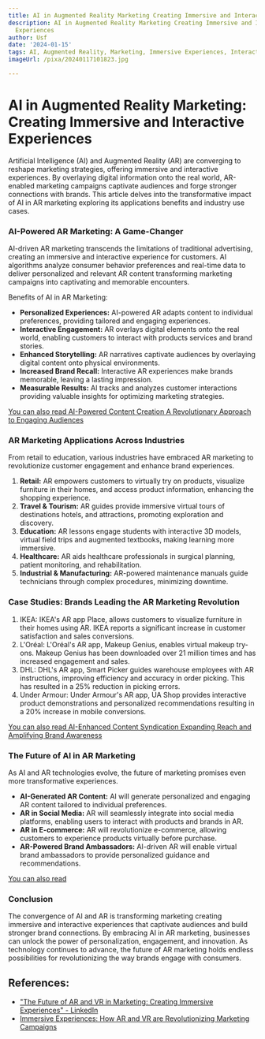 ```yaml
---
title: AI in Augmented Reality Marketing Creating Immersive and Interactive Experiences
description: AI in Augmented Reality Marketing Creating Immersive and Interactive
  Experiences
author: Usf
date: '2024-01-15'
tags: AI, Augmented Reality, Marketing, Immersive Experiences, Interactive Experiences
imageUrl: /pixa/20240117101823.jpg

---
```

# AI in Augmented Reality  Marketing: Creating Immersive and Interactive  Experiences

Artificial Intelligence (AI) and Augmented Reality (AR) are converging to reshape marketing strategies, offering immersive and interactive experiences. By overlaying digital information onto  the real world, AR-enabled marketing campaigns captivate audiences and forge stronger connections with brands. This  article delves into the transformative impact of  AI in AR marketing exploring its applications benefits and industry use cases.

### AI-Powered AR Marketing: A Game-Changer

AI-driven  AR marketing transcends the limitations of traditional advertising, creating an immersive and  interactive experience for customers. AI algorithms analyze  consumer behavior preferences and real-time data to deliver personalized and relevant AR content transforming marketing campaigns into captivating and memorable encounters.

Benefits of AI in  AR Marketing:

-  **Personalized Experiences:** AI-powered AR adapts content to individual preferences,  providing tailored and engaging experiences.
- **Interactive Engagement:**  AR  overlays digital elements onto the  real world, enabling customers to interact with products services and brand stories.
- **Enhanced Storytelling:** AR narratives captivate audiences by overlaying digital content onto physical environments.
- **Increased Brand Recall:** Interactive AR  experiences make brands memorable, leaving a lasting impression.
-  **Measurable Results:** AI tracks and analyzes customer interactions providing  valuable insights for  optimizing marketing  strategies.

[You can  also read AI-Powered Content Creation A  Revolutionary Approach to Engaging Audiences](AI-Powered%20Content%20Creation%20A%20Revolutionary%20Approach%20to%20Engaging%20Audiences)


### AR Marketing  Applications Across Industries

From retail to education, various  industries have embraced AR marketing to revolutionize customer engagement  and enhance brand experiences.

1. **Retail:**  AR empowers customers to virtually  try on products, visualize furniture in their  homes, and access product information, enhancing the shopping experience.
2. **Travel & Tourism:** AR guides provide immersive virtual tours of destinations hotels, and attractions, promoting exploration and  discovery.
3. **Education:** AR lessons engage students with interactive 3D models, virtual field trips and augmented textbooks, making learning more immersive.
4. **Healthcare:** AR aids healthcare  professionals in surgical planning, patient  monitoring, and  rehabilitation.
5. **Industrial & Manufacturing:** AR-powered maintenance manuals guide technicians through complex  procedures, minimizing downtime.

### Case Studies: Brands Leading the AR Marketing Revolution

1. IKEA: IKEA's AR app Place, allows  customers to visualize furniture in their homes using AR. IKEA reports a significant increase in customer satisfaction and sales conversions.
2. L'Oréal: L'Oréal's AR app, Makeup Genius, enables virtual makeup  try-ons. Makeup Genius has been downloaded over 21 million  times and has increased engagement and sales.
3. DHL: DHL's AR app,  Smart Picker guides warehouse employees with AR instructions, improving efficiency and accuracy in order picking. This has resulted  in a 25%  reduction in picking errors.
4. Under Armour: Under Armour's AR app, UA Shop provides interactive product demonstrations and personalized recommendations resulting in a  20% increase in  mobile conversions.

[You can also read AI-Enhanced Content Syndication Expanding Reach and  Amplifying Brand Awareness](AI-Enhanced%20Content%20Syndication%20Expanding%20Reach%20and%20Amplifying%20Brand%20Awareness)


### The Future of AI in AR Marketing

As  AI and AR technologies evolve, the future of marketing promises even more transformative experiences.

- **AI-Generated AR Content:** AI will generate  personalized  and  engaging AR content tailored to individual preferences.
- **AR in  Social Media:** AR will seamlessly integrate into social media platforms, enabling  users to interact with  products and brands  in AR.
- **AR in E-commerce:** AR will revolutionize e-commerce, allowing customers to experience  products virtually before purchase.
- **AR-Powered Brand Ambassadors:**  AI-driven AR will enable virtual brand ambassadors to provide personalized guidance  and recommendations.

[You can also read ]()


### Conclusion

The convergence of AI and  AR is transforming marketing creating immersive and interactive  experiences that captivate audiences  and build stronger brand connections. By embracing AI in AR marketing, businesses can unlock the power  of personalization, engagement, and innovation.  As technology continues to advance, the future of AR marketing holds endless possibilities for  revolutionizing the way brands engage with consumers.

## References:
- ["The Future of AR and VR in Marketing: Creating Immersive Experiences" - LinkedIn](https://www.linkedin.com/pulse/future-ar-vr-marketing-creating-immersive-experiences-jalal-umer-ius9e?trk=article-ssr-frontend-pulse_more-articles_related-content-card)
- [Immersive Experiences: How AR and VR are Revolutionizing Marketing Campaigns](https://www.linkedin.com/pulse/immersive-experiences-how-ar-vr-revolutionizing-marketing-campaigns)
